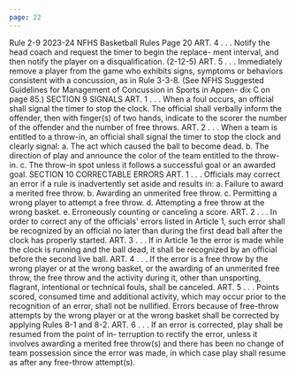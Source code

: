 ```yaml
---
page: 22
---
```


Rule 2-9 2023-24 NFHS Basketball Rules Page 20 ART. 4 . . . Notify the head coach and request the timer to begin the replace- ment interval, and then notify the player on a disqualification. (2-12-5) ART. 5 . . . Immediately remove a player from the game who exhibits signs, symptoms or behaviors consistent with a concussion, as in Rule 3-3-8. (See NFHS Suggested Guidelines for Management of Concussion in Sports in Appen- dix C on page 85.) SECTION 9 SIGNALS ART. 1 . . . When a foul occurs, an official shall signal the timer to stop the clock. The official shall verbally inform the offender, then with finger(s) of two hands, indicate to the scorer the number of the offender and the number of free throws. ART. 2 . . . When a team is entitled to a throw-in, an official shall signal the timer to stop the clock and clearly signal: a. The act which caused the ball to become dead. b. The direction of play and announce the color of the team entitled to the throw-in. c. The throw-in spot unless it follows a successful goal or an awarded goal. SECTION 10 CORRECTABLE ERRORS ART. 1 . . . Officials may correct an error if a rule is inadvertently set aside and results in: a. Failure to award a merited free throw. b. Awarding an unmerited free throw. c. Permitting a wrong player to attempt a free throw. d. Attempting a free throw at the wrong basket. e. Erroneously counting or canceling a score. ART. 2 . . . In order to correct any of the officials' errors listed in Article 1, such error shall be recognized by an official no later than during the first dead ball after the clock has properly started. ART. 3 . . . If in Article 1e the error is made while the clock is running and the ball dead, it shall be recognized by an official before the second live ball. ART. 4 . . . If the error is a free throw by the wrong player or at the wrong basket, or the awarding of an unmerited free throw, the free throw and the activity during it, other than unsporting, flagrant, intentional or technical fouls, shall be canceled. ART. 5 . . . Points scored, consumed time and additional activity, which may occur prior to the recognition of an error, shall not be nullified. Errors because of free-throw attempts by the wrong player or at the wrong basket shall be corrected by applying Rules 8-1 and 8-2. ART. 6 . . . If an error is corrected, play shall be resumed from the point of in- terruption to rectify the error, unless it involves awarding a merited free throw(s) and there has been no change of team possession since the error was made, in which case play shall resume as after any free-throw attempt(s).